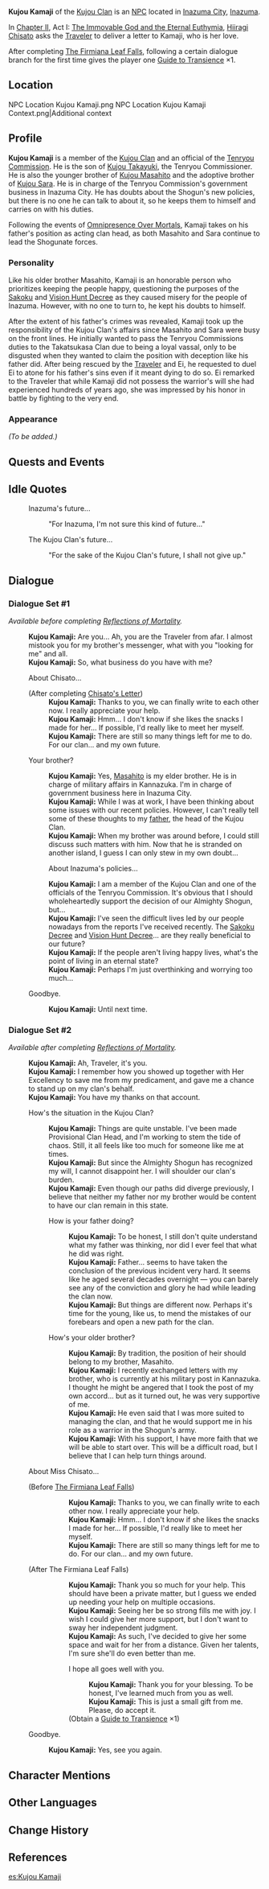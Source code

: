 {{Meta
<!-- REMOVE THIS TEMPLATE AFTER ADDING MISSING INFO -->
|missing_NPC_profile  = yes
}}
{{Character Infobox
|type             = NPC
|image            = NPC Kujou Kamaji.png
|realname         = 
|region           = Inazuma
|affiliation      = Tenryou Commission
|affiliation2     = Kujou Clan
|title            = Proxy Clan Head
|ancestry         = Kujou Clan
|father           = Kujou Takayuki
|sibling          = Kujou Masahito
|sibling2         = Kujou Sara
|siblingNote2     = Adoptive sister
|voiceEN          = [https://linktr.ee/MattShipman Matt Shipman]<ref>Twitter: [https://twitter.com/MattShipmanVO/status/1433121684597444620 EN VA Self Announcement]</ref>
|voiceCN          = 
|voiceJP          = 
|dialoguereward   = {{Card|Guide to Transience|1}}
}}
'''Kujou Kamaji''' {{Lang|ja=九条鎌治}} of the [[Kujou Clan]] is an [[NPC]] located in [[Inazuma City]], [[Inazuma]].

In [[Chapter II]], Act I: [[The Immovable God and the Eternal Euthymia]], [[Hiiragi Chisato]] asks the [[Traveler]] to deliver a letter to Kamaji, who is her love.

After completing [[The Firmiana Leaf Falls]], following a certain dialogue branch for the first time gives the player one [[Guide to Transience]] ×1.

==Location==
<gallery>
NPC Location Kujou Kamaji.png
NPC Location Kujou Kamaji Context.png|Additional context
</gallery>

==Profile==
'''Kujou Kamaji''' is a member of the [[Kujou Clan]] and an official of the [[Tenryou Commission]]. He is the son of [[Kujou Takayuki]], the Tenryou Commissioner. He is also the younger brother of [[Kujou Masahito]] and the adoptive brother of [[Kujou Sara]]. He is in charge of the Tenryou Commission's government business in Inazuma City. He has doubts about the Shogun's new policies, but there is no one he can talk to about it, so he keeps them to himself and carries on with his duties.

Following the events of [[Omnipresence Over Mortals]], Kamaji takes on his father's position as acting clan head, as both Masahito and Sara continue to lead the Shogunate forces.

===Personality===
Like his older brother Masahito, Kamaji is an honorable person who prioritizes keeping the people happy, questioning the purposes of the [[Sakoku Decree|Sakoku]] and [[Vision Hunt Decree]] as they caused misery for the people of Inazuma. However, with no one to turn to, he kept his doubts to himself.

After the extent of his father's crimes was revealed, Kamaji took up the responsibility of the Kujou Clan's affairs since Masahito and Sara were busy on the front lines. He initially wanted to pass the Tenryou Commissions duties to the Takatsukasa Clan due to being a loyal vassal, only to be disgusted when they wanted to claim the position with deception like his father did. After being rescued by the [[Traveler]] and Ei, he requested to duel Ei to atone for his father's sins even if it meant dying to do so. Ei remarked to the Traveler that while Kamaji did not possess the warrior's will she had experienced hundreds of years ago, she was impressed by his honor in battle by fighting to the very end.

===Appearance===
''(To be added.)''

==Quests and Events==
{{Quests and Events}}

==Idle Quotes==
{{Dialogue start}}
: {{DIcon|Idle}} Inazuma's future...
:: {{A|VO Kujou Kamaji 01.ogg}} "For Inazuma, I'm not sure this kind of future..."
: {{DIcon|Idle}} The Kujou Clan's future...
:: {{A|VO Kujou Kamaji 02.ogg}} "For the sake of the Kujou Clan's future, I shall not give up."
{{Dialogue end}}

==Dialogue==
===Dialogue Set #1===
''Available before completing [[Reflections of Mortality]].''
{{Dialogue start}}
:'''Kujou Kamaji:''' Are you... Ah, you are the Traveler from afar. I almost mistook you for my brother's messenger, what with you "looking for me" and all.
:'''Kujou Kamaji:''' So, what business do you have with me?
:{{DIcon}} About Chisato...
:;(After completing [[Chisato's Letter]])
::'''Kujou Kamaji:''' Thanks to you, we can finally write to each other now. I really appreciate your help.
::'''Kujou Kamaji:''' Hmm... I don't know if she likes the snacks I made for her... If possible, I'd really like to meet her myself.
::'''Kujou Kamaji:''' There are still so many things left for me to do. For our clan... and my own future.
:{{DIcon}} Your brother?
::'''Kujou Kamaji:''' Yes, [[Kujou Masahito|Masahito]] is my elder brother. He is in charge of military affairs in Kannazuka. I'm in charge of government business here in Inazuma City.
::'''Kujou Kamaji:''' While I was at work, I have been thinking about some issues with our recent policies. However, I can't really tell some of these thoughts to my [[Kujou Takayuki|father]], the head of the Kujou Clan.
::'''Kujou Kamaji:''' When my brother was around before, I could still discuss such matters with him. Now that he is stranded on another island, I guess I can only stew in my own doubt...
::{{DIcon}} About Inazuma's policies...
::'''Kujou Kamaji:''' I am a member of the Kujou Clan and one of the officials of the Tenryou Commission. It's obvious that I should wholeheartedly support the decision of our Almighty Shogun, but...
::'''Kujou Kamaji:''' I've seen the difficult lives led by our people nowadays from the reports I've received recently. The [[Sakoku Decree]] and [[Vision Hunt Decree]]... are they really beneficial to our future?
::'''Kujou Kamaji:''' If the people aren't living happy lives, what's the point of living in an eternal state?
::'''Kujou Kamaji:''' Perhaps I'm just overthinking and worrying too much...
:{{DIcon}} Goodbye.
::'''Kujou Kamaji:''' Until next time.
{{Dialogue end}}

===Dialogue Set #2===
''Available after completing [[Reflections of Mortality]].''
{{Dialogue start}}
:'''Kujou Kamaji:''' Ah, Traveler, it's you.
:'''Kujou Kamaji:''' I remember how you showed up together with Her Excellency to save me from my predicament, and gave me a chance to stand up on my clan's behalf.
:'''Kujou Kamaji:''' You have my thanks on that account.
:{{DIcon}} How's the situation in the Kujou Clan?
::'''Kujou Kamaji:''' Things are quite unstable. I've been made Provisional Clan Head, and I'm working to stem the tide of chaos. Still, it all feels like too much for someone like me at times.
::'''Kujou Kamaji:''' But since the Almighty Shogun has recognized my will, I cannot disappoint her. I will shoulder our clan's burden.
::'''Kujou Kamaji:''' Even though our paths did diverge previously, I believe that neither my father nor my brother would be content to have our clan remain in this state.
::{{DIcon}} How is your father doing?
:::'''Kujou Kamaji:''' To be honest, I still don't quite understand what my father was thinking, nor did I ever feel that what he did was right.
:::'''Kujou Kamaji:''' Father... seems to have taken the conclusion of the previous incident very hard. It seems like he aged several decades overnight &mdash; you can barely see any of the conviction and glory he had while leading the clan now.
:::'''Kujou Kamaji:''' But things are different now. Perhaps it's time for the young, like us, to mend the mistakes of our forebears and open a new path for the clan.
::{{DIcon}} How's your older brother?
:::'''Kujou Kamaji:''' By tradition, the position of heir should belong to my brother, Masahito.
:::'''Kujou Kamaji:''' I recently exchanged letters with my brother, who is currently at his military post in Kannazuka. I thought he might be angered that I took the post of my own accord... but as it turned out, he was very supportive of me.
:::'''Kujou Kamaji:''' He even said that I was more suited to managing the clan, and that he would support me in his role as a warrior in the Shogun's army.
:::'''Kujou Kamaji:''' With his support, I have more faith that we will be able to start over. This will be a difficult road, but I believe that I can help turn things around.
:{{DIcon}} About Miss Chisato...
:;(Before [[The Firmiana Leaf Falls]])
:::'''Kujou Kamaji:''' Thanks to you, we can finally write to each other now. I really appreciate your help.
:::'''Kujou Kamaji:''' Hmm... I don't know if she likes the snacks I made for her... If possible, I'd really like to meet her myself.
:::'''Kujou Kamaji:''' There are still so many things left for me to do. For our clan... and my own future.
:;(After The Firmiana Leaf Falls)
:::'''Kujou Kamaji:''' Thank you so much for your help. This should have been a private matter, but I guess we ended up needing your help on multiple occasions.
:::'''Kujou Kamaji:''' Seeing her be so strong fills me with joy. I wish I could give her more support, but I don't want to sway her independent judgment.
:::'''Kujou Kamaji:''' As such, I've decided to give her some space and wait for her from a distance. Given her talents, I'm sure she'll do even better than me.
:::{{DIcon|Reward}} I hope all goes well with you.
::::'''Kujou Kamaji:''' Thank you for your blessing. To be honest, I've learned much from you as well.
::::'''Kujou Kamaji:''' This is just a small gift from me. Please, do accept it.
:::;(Obtain a [[Guide to Transience]] ×1)
:{{DIcon}} Goodbye.
::'''Kujou Kamaji:''' Yes, see you again.
{{Dialogue end}}

==Character Mentions==
{{Character Mentions}}

==Other Languages==
{{Other Languages
|default_hidden = 1
|en      = Kujou Kamaji
|zhs     = 九条镰治
|zhs_rm  = Jiǔtiáo Liánzhì
|zht     = 九條鐮治
|zht_rm  = Jiǔtiáo Liánzhì
|ja      = 九条鎌治
|ja_rm   = Kujou Kamaji
|ko      = 쿠죠 카마지
|ko_rm   = Kujyo Kamaji
|es      = Kujou Kamaji
|fr      = Kujou Kamaji
|ru      = Кудзё Камадзи
|th      = Kujou Kamaji
|vi      = Kujou Kamaji
|de      = Kujou Kamaji
|id      = Kujou Kamaji
|pt      = Kujou Kamaji
|tr      = Kujou Kamaji
|it      = Kujou Kamaji
}}

==Change History==
{{Change History|2.0}}

==References==
{{Reflist}}

[[es:Kujou Kamaji]]